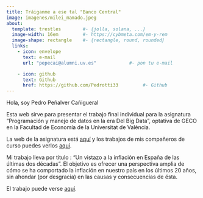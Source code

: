 ---
title: Tráiganme a ese tal "Banco Central"        
image: imagenes/milei_mamado.jpeg 
about:
  template: trestles        #- {jolla, solana, ...}
  image-width: 16em         #- https://cybmeta.com/em-y-rem
  image-shape: rectangle    #- {rectangle, round, rounded}
  links:
    - icon: envelope
      text: e-mail
      url: "pepecai@alumni.uv.es"            #- pon tu e-mail

    - icon: github
      text: Github
      href: https://github.com/Pedrotti33         #- Github
---
        
Hola, soy Pedro Peñalver Cañigueral
      
Esta web sirve para presentar el trabajo final individual para la asignatura "Programación y manejo de datos en la era Del Big Data", optativa de GECO en la Facultad de Economía de la Universitat de València.

La web de la asignatura está [aquí](https://perezp44.github.io/intro-ds-23-24-web/){target="_blank"} y los trabajos de mis compañeros de curso puedes verlos [aquí](https://perezp44.github.io/intro-ds-23-24-web/05-trabajos-estudiantes.html){target="_blank"}.


Mi trabajo lleva por título : "Un vistazo a la inflación en España de las últimas dos décadas". El objetivo es ofrecer una perspectiva amplia de cómo se ha comportado la inflación en nuestro país en los últimos 20 años, sin ahondar (por desgracia) en las causas y consecuencias de ésta.


El trabajo puede verse [aquí](my_trabajo_BigData.html).